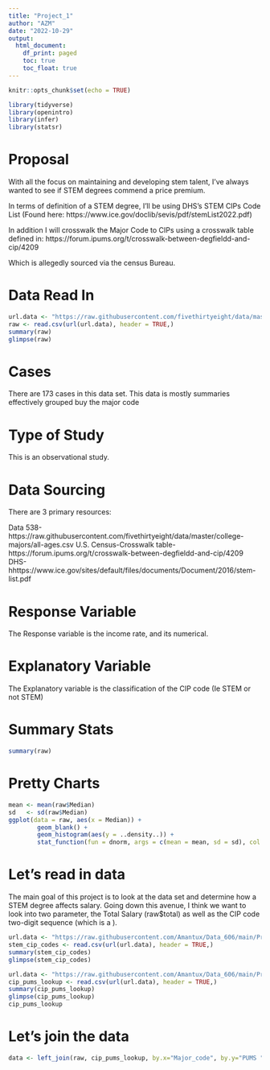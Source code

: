 ```yaml
---
title: "Project_1"
author: "AZM"
date: "2022-10-29"
output: 
  html_document:
    df_print: paged
    toc: true
    toc_float: true
---
```


```r
knitr::opts_chunk$set(echo = TRUE)
```

```r
library(tidyverse)
library(openintro)
library(infer)
library(statsr)
```



<H1> Proposal </H1>

With all the focus on maintaining and developing stem talent, I've always wanted to see if STEM degrees commend a price premium. 

In terms of definition of a STEM degree, I'll be using DHS's STEM CIPs Code List (Found here: https://www.ice.gov/doclib/sevis/pdf/stemList2022.pdf)

In addition I will crosswalk the Major Code to CIPs using a crosswalk table defined in:
https://forum.ipums.org/t/crosswalk-between-degfieldd-and-cip/4209

Which is allegedly sourced via the census Bureau.

<H1> Data Read In </H1>

```r
url.data <- "https://raw.githubusercontent.com/fivethirtyeight/data/master/college-majors/all-ages.csv"
raw <- read.csv(url(url.data), header = TRUE,)
summary(raw)
glimpse(raw)
```

<H1> Cases </H1>

There are 173 cases in this data set. This data is mostly summaries effectively grouped buy the major code

<h1> Type of Study </H1>

This is an observational study.

<h1> Data Sourcing </h1>

There are 3 primary resources:

Data 538-https://raw.githubusercontent.com/fivethirtyeight/data/master/college-majors/all-ages.csv
U.S. Census-Crosswalk table-https://forum.ipums.org/t/crosswalk-between-degfieldd-and-cip/4209
DHS-hhttps://www.ice.gov/sites/default/files/documents/Document/2016/stem-list.pdf

<h1> Response Variable </h1>

The Response variable is the income rate, and its numerical. 


<h1> Explanatory Variable </H1>


The Explanatory variable is the classification of the CIP code (Ie STEM or not STEM)

<H1> Summary Stats </H1>

```r
summary(raw)
```



<H1> Pretty Charts </H1>

```r
mean <- mean(raw$Median)
sd   <- sd(raw$Median)
ggplot(data = raw, aes(x = Median)) +
        geom_blank() +
        geom_histogram(aes(y = ..density..)) +
        stat_function(fun = dnorm, args = c(mean = mean, sd = sd), col = "tomato")
```


<H1> Let's read in data </h1>

The main goal of this project is to look at the data set and determine how a STEM degree affects salary. Going down this avenue, I think we want to look into two parameter, the Total Salary (raw$total) as well as the CIP code two-digit sequence (which is a ).

```r
url.data <- "https://raw.githubusercontent.com/Amantux/Data_606/main/Project/CIP_2010_Codes_Stem.csv"
stem_cip_codes <- read.csv(url(url.data), header = TRUE,)
summary(stem_cip_codes)
glimpse(stem_cip_codes)
```
```r
url.data <- "https://raw.githubusercontent.com/Amantux/Data_606/main/Project/PUMS_To_CIP_2010.csv"
cip_pums_lookup <- read.csv(url(url.data), header = TRUE,)
summary(cip_pums_lookup)
glimpse(cip_pums_lookup)
cip_pums_lookup
```





<H1> Let's join the data </h1>

```r

data <- left_join(raw, cip_pums_lookup, by.x="Major_code", by.y="PUMS ")

```

